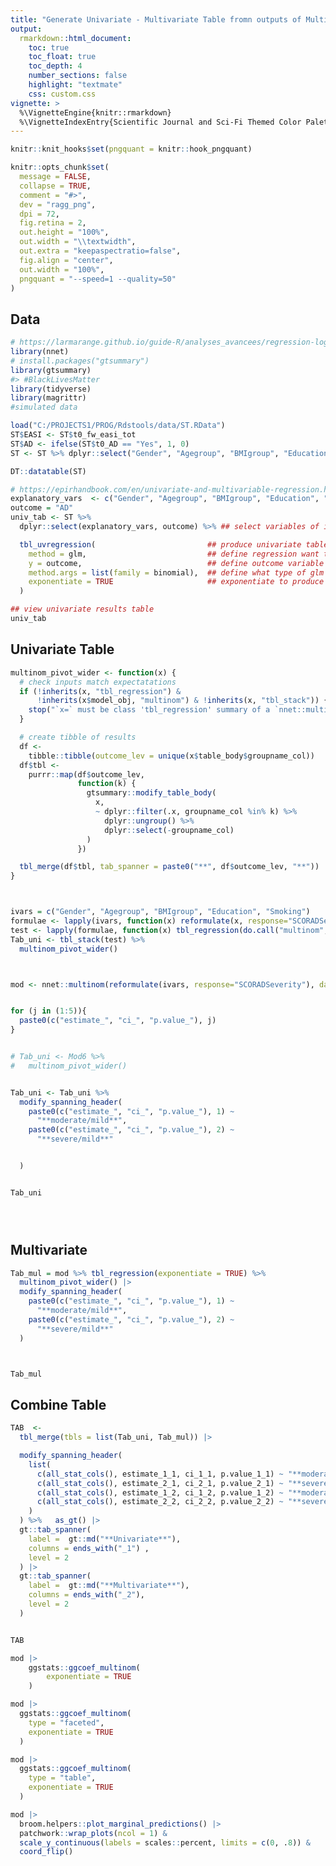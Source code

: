 ```yaml
---
title: "Generate Univariate - Multivariate Table fromn outputs of Multimodal Logistic Regression Model"
output:
  rmarkdown::html_document:
    toc: true
    toc_float: true
    toc_depth: 4
    number_sections: false
    highlight: "textmate"
    css: custom.css
vignette: >
  %\VignetteEngine{knitr::rmarkdown}
  %\VignetteIndexEntry{Scientific Journal and Sci-Fi Themed Color Palettes for ggplot2}
---
```


```r
knitr::knit_hooks$set(pngquant = knitr::hook_pngquant)

knitr::opts_chunk$set(
  message = FALSE,
  collapse = TRUE,
  comment = "#>",
  dev = "ragg_png",
  dpi = 72,
  fig.retina = 2,
  out.height = "100%", 
  out.width = "\\textwidth",
  out.extra = "keepaspectratio=false",
  fig.align = "center",
  out.width = "100%",
  pngquant = "--speed=1 --quality=50"
)
```

## Data
```r

# https://larmarange.github.io/guide-R/analyses_avancees/regression-logistique-multinomiale.html
library(nnet)
# install.packages("gtsummary")
library(gtsummary)
#> #BlackLivesMatter
library(tidyverse)
library(magrittr)
#simulated data

load("C:/PROJECTS1/PROG/Rdstools/data/ST.RData")
ST$EASI <- ST$t0_fw_easi_tot
ST$AD <- ifelse(ST$t0_AD == "Yes", 1, 0)
ST <- ST %>% dplyr::select("Gender", "Agegroup", "BMIgroup", "Education", "Smoking", "SCORADSeverity", "EASI", "AD")

DT::datatable(ST)

```




```r
# https://epirhandbook.com/en/univariate-and-multivariable-regression.html
explanatory_vars  <- c("Gender", "Agegroup", "BMIgroup", "Education", "Smoking")
outcome = "AD"
univ_tab <- ST %>% 
  dplyr::select(explanatory_vars, outcome) %>% ## select variables of interest

  tbl_uvregression(                         ## produce univariate table
    method = glm,                           ## define regression want to run (generalised linear model)
    y = outcome,                            ## define outcome variable
    method.args = list(family = binomial),  ## define what type of glm want to run (logistic)
    exponentiate = TRUE                     ## exponentiate to produce odds ratios (rather than log odds)
  )

## view univariate results table 
univ_tab
```










## Univariate Table
```r
multinom_pivot_wider <- function(x) {
  # check inputs match expectatations
  if (!inherits(x, "tbl_regression") &
      !inherits(x$model_obj, "multinom") & !inherits(x, "tbl_stack")) {
    stop("`x=` must be class 'tbl_regression' summary of a `nnet::multinom()` model.")
  }

  # create tibble of results
  df <-
    tibble::tibble(outcome_lev = unique(x$table_body$groupname_col))
  df$tbl <-
    purrr::map(df$outcome_lev,
               function(k) {
                 gtsummary::modify_table_body(
                   x,
                   ~ dplyr::filter(.x, groupname_col %in% k) %>%
                     dplyr::ungroup() %>%
                     dplyr::select(-groupname_col)
                 )
               })

  tbl_merge(df$tbl, tab_spanner = paste0("**", df$outcome_lev, "**"))
}



ivars = c("Gender", "Agegroup", "BMIgroup", "Education", "Smoking")
formulae <- lapply(ivars, function(x) reformulate(x, response="SCORADSeverity"))
test <- lapply(formulae, function(x) tbl_regression(do.call("multinom", list(x, quote(ST))), exponentiate = TRUE))
Tab_uni <- tbl_stack(test) %>%
  multinom_pivot_wider()



mod <- nnet::multinom(reformulate(ivars, response="SCORADSeverity"), data = ST)


for (j in (1:5)){
  paste0(c("estimate_", "ci_", "p.value_"), j)
}


# Tab_uni <- Mod6 %>%
#   multinom_pivot_wider()


Tab_uni <- Tab_uni %>%
  modify_spanning_header(
    paste0(c("estimate_", "ci_", "p.value_"), 1) ~
      "**moderate/mild**",
    paste0(c("estimate_", "ci_", "p.value_"), 2) ~
      "**severe/mild**"


  )


Tab_uni





```

## Multivariate 
```r
Tab_mul = mod %>% tbl_regression(exponentiate = TRUE) %>%
  multinom_pivot_wider() |>
  modify_spanning_header(
    paste0(c("estimate_", "ci_", "p.value_"), 1) ~
      "**moderate/mild**",
    paste0(c("estimate_", "ci_", "p.value_"), 2) ~
      "**severe/mild**"
  )



Tab_mul

```
## Combine Table

```r
TAB  <-
  tbl_merge(tbls = list(Tab_uni, Tab_mul)) |>

  modify_spanning_header(
    list(
      c(all_stat_cols(), estimate_1_1, ci_1_1, p.value_1_1) ~ "**moderate/mild**",
      c(all_stat_cols(), estimate_2_1, ci_2_1, p.value_2_1) ~ "**severe/mild**",
      c(all_stat_cols(), estimate_1_2, ci_1_2, p.value_1_2) ~ "**moderate/mild**",
      c(all_stat_cols(), estimate_2_2, ci_2_2, p.value_2_2) ~ "**severe/mild**"
    )
  ) %>%   as_gt() |>
  gt::tab_spanner(
    label =  gt::md("**Univariate**"),
    columns = ends_with("_1") ,
    level = 2
  ) |>
  gt::tab_spanner(
    label =  gt::md("**Multivariate**"),
    columns = ends_with("_2"),
    level = 2
  )


TAB
```


```r
mod |> 
    ggstats::ggcoef_multinom(
        exponentiate = TRUE
    )
```


```r
mod |> 
  ggstats::ggcoef_multinom(
    type = "faceted",
    exponentiate = TRUE
  )
```


```r
mod |> 
  ggstats::ggcoef_multinom(
    type = "table",
    exponentiate = TRUE
  )
```


```r
mod |> 
  broom.helpers::plot_marginal_predictions() |> 
  patchwork::wrap_plots(ncol = 1) &
  scale_y_continuous(labels = scales::percent, limits = c(0, .8)) &
  coord_flip()
```



